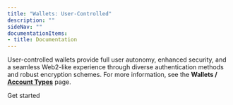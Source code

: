 ```yaml
---
title: "Wallets: User-Controlled"
description: ""
sideNav: ""
documentationItems: 
- title: Documentation
---
```


User-controlled wallets provide full user autonomy, enhanced security, and a
seamless Web2-like experience through diverse authentication methods and robust
encryption schemes. For more information, see the **Wallets /
[Account Types](/wallets/account-types)** page.

<div className="grid grid-cols-1 md:grid-cols-2 lg:grid-cols-2 gap-4 xl:gap-8 pt-4">
<Card href="/wallets/user-controlled/create-your-first-wallet-with-social-logins" title="Wallets: User-Controlled">
    <div className="inline-flex items-center space-x-2 rounded-sm py-2 pr-1 text-blue-400 font-circular-bold hover:bg-blue-50">
      <div>Get started</div>
      <Icon icon="arrow-right" />
    </div>
</Card>
</div>
